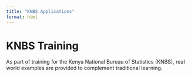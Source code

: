 ```yaml
---
title: "KNBS Applications"
format: html
---
```


# KNBS Training

As part of training for the Kenya National Bureau of Statistics (KNBS), real world examples are provided to complement traditional learning. 